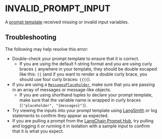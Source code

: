 # INVALID_PROMPT_INPUT

A [prompt template](/docs/concepts#prompt-templates) received missing or invalid input variables.

## Troubleshooting

The following may help resolve this error:

- Double-check your prompt template to ensure that it is correct.
  - If you are using the default f-string format and you are using curly braces `{` anywhere in your template, they should be double escaped like this: `{{` (and if you want to render a double curly brace, you should use four curly braces: `{{{{`).
- If you are using a [`MessagesPlaceholder`](/docs/concepts/messagesplaceholder), make sure that you are passing in an array of messages or message-like objects.
  - If you are using shorthand tuples to declare your prompt template, make sure that the variable name is wrapped in curly braces (`["placeholder", "{messages}"]`).
- Try viewing the inputs into your prompt template using [LangSmith](https://docs.smith.langchain.com/) or log statements to confirm they appear as expected.
- If you are pulling a prompt from the [LangChain Prompt Hub](https://smith.langchain.com/prompts), try pulling and logging it or running it in isolation with a sample input to confirm that it is what you expect.
